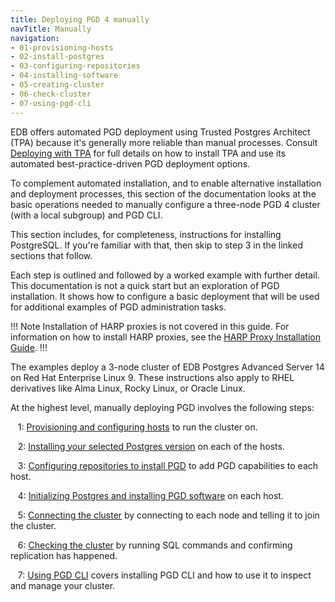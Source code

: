 ```yaml
---
title: Deploying PGD 4 manually
navTitle: Manually
navigation:
- 01-provisioning-hosts
- 02-install-postgres
- 03-configuring-repositories
- 04-installing-software
- 05-creating-cluster
- 06-check-cluster
- 07-using-pgd-cli
---
```


EDB offers automated PGD deployment using Trusted Postgres Architect (TPA) because it's generally more reliable than manual processes.
Consult [Deploying with TPA](../tpaexec/) for full details on how to install TPA and use its automated best-practice-driven PGD deployment options.

To complement automated installation, and to enable alternative installation and deployment processes, this section of the documentation looks at the basic operations needed to manually configure a three-node PGD 4 cluster (with a local subgroup) and PGD CLI.

This section includes, for completeness, instructions for installing PostgreSQL. If you're familiar with that, then skip to step 3 in the linked sections that follow.

Each step is outlined and followed by a worked example with further detail. 
This documentation is not a quick start but an exploration of PGD installation. It shows how to configure a basic deployment that will be used for additional examples of PGD administration tasks.

!!! Note
Installation of HARP proxies is not covered in this guide. For information on how to install HARP proxies, see the [HARP Proxy Installation Guide](/pgd/4/harp/03_installation).
!!!

The examples deploy a 3-node cluster of EDB Postgres Advanced Server 14 on Red Hat Enterprise Linux 9. These instructions also apply to RHEL derivatives like Alma Linux, Rocky Linux, or Oracle Linux.

At the highest level, manually deploying PGD involves the following steps:

&nbsp;&nbsp;&nbsp;1: [Provisioning and configuring hosts](01-provisioning-hosts) to run the cluster on.

&nbsp;&nbsp;&nbsp;2: [Installing your selected Postgres version](02-install-postgres) on each of the hosts.

&nbsp;&nbsp;&nbsp;3: [Configuring repositories to install PGD](03-configuring-repositories) to add PGD capabilities to each host.

&nbsp;&nbsp;&nbsp;4: [Initializing Postgres and installing PGD software](04-installing-software) on each host.

&nbsp;&nbsp;&nbsp;5: [Connecting the cluster](05-creating-cluster) by connecting to each node and telling it to join the cluster.

&nbsp;&nbsp;&nbsp;6: [Checking the cluster](06-check-cluster) by running SQL commands and confirming replication has happened.

&nbsp;&nbsp;&nbsp;7: [Using PGD CLI](07-using-pgd-cli) covers installing PGD CLI and how to use it to inspect and manage your cluster.
